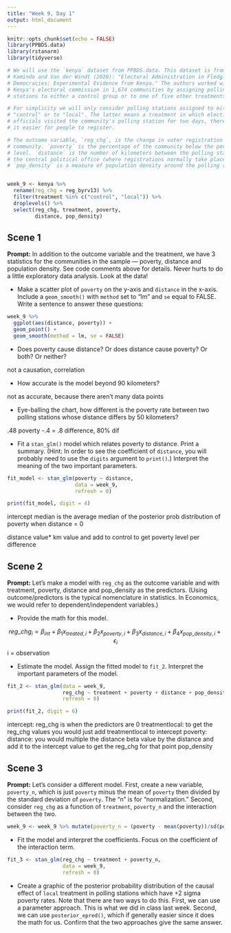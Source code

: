 ```yaml
---
title: "Week 9, Day 1"
output: html_document
---
```


```r
knitr::opts_chunk$set(echo = FALSE)
library(PPBDS.data)
library(rstanarm)
library(tidyverse)

# We will use the `kenya` dataset from PPBDS.data. This dataset is from Harris,
# Kamindo and Van der Windt (2020): "Electoral Administration in Fledgling
# Democracies: Experimental Evidence from Kenya." The authors worked with
# Kenya's electoral commission in 1,674 communities by assigning polling
# stations to either a control group or to one of five other treatments.

# For simplicity we will only consider polling stations assigned to either
# "control" or to "local". The latter means a treatment in which election
# officials visited the community's polling station for two days, thereby making
# it easier for people to register.

# The outcome variable, `reg_chg`, is the change in voter registration in each
# community. `poverty` is the percentage of the community below the poverty
# level. `distance` is the number of kilometers between the polling station and
# the central political office (where registrations normally take place).
# `pop_density` is a measure of population density around the polling station.


week_9 <- kenya %>% 
  rename(reg_chg = reg_byrv13) %>% 
  filter(treatment %in% c("control", "local")) %>% 
  droplevels() %>% 
  select(reg_chg, treatment, poverty, 
         distance, pop_density)
```


## Scene 1

**Prompt:** In addition to the outcome variable and the treatment, we have 3 statistics for the communities in the sample --- poverty, distance and population density. See code comments above for details. Never hurts to do a little exploratory data analysis. Look at the data!

* Make a scatter plot of `poverty` on the y-axis and `distance` in the x-axis. Include a `geom_smooth()` with `method` set to "lm" and `se` equal to FALSE. Write a sentence to answer these questions:

```r
week_9 %>%
  ggplot(aes(distance, poverty)) +
  geom_point() +
  geom_smooth(method = lm, se = FALSE)
```


  + Does poverty cause distance? Or does distance cause poverty? Or both? Or neither?
  
not a causation, correlation

  + How accurate is the model beyond 90 kilometers?  
  
not as accurate, because there aren't many data points
  
  + Eye-balling the chart, how different is the poverty rate between two polling stations whose distance differs by 50 kilometers?
  
.48 poverty -.4 = .8 difference, 80% dif
  
  
* Fit a `stan_glm()` model which relates poverty to distance. Print a summary. (Hint: In order to see the coefficient of `distance`, you will probably need to use the `digits` argument to `print()`.) Interpret the meaning of the two important parameters.  

```r
fit_model <- stan_glm(poverty ~ distance,
                      data = week_9,
                      refresh = 0)

print(fit_model, digit = 4)
```
intercept median is the average median of the posterior prob distribution of poverty when distance = 0


distance value* km value and add to control to get poverty level per difference



## Scene 2

**Prompt:** Let's make a model with `reg_chg` as the outcome variable and with treatment, poverty, distance and pop_density as the predictors. (Using outcome/predictors is the typical nomenclature in statistics. In Economics, we would refer to dependent/independent variables.)

* Provide the math for this model.

$$ reg\_chg_i = \beta_{int} + \beta_1 x_{treated,i} + \beta_2 x_{poverty,i} + \beta_3 x_{distance,i} + \beta_4 x_{pop\_density,i} + \epsilon_i$$
i = observation

* Estimate the model. Assign the fitted model to `fit_2`. Interpret the important parameters of the model.

```r
fit_2 <- stan_glm(data = week_9,
                  reg_chg ~ treatment + poverty + distance + pop_density,
                  refresh = 0)

print(fit_2, digit = 6)

```
intercept: reg_chg is when the predictors are 0
treatmentlocal: to get the reg_chg values you would just add treatmentlocal to intercept
poverty: 
distance: you would multiple the distance beta value by the distance and add it to the intercept value to get the reg_chg for that point
pop_density



## Scene 3

**Prompt:** Let's consider a different model. First, create a new variable, `poverty_n`, which is just `poverty` minus the mean of `poverty` then divided by the standard deviation of `poverty`. The "n" is for "normalization."  Second, consider `reg_chg` as a function of `treatment`, `poverty_n` and the interaction between the two.

```r
week_9 <- week_9 %>% mutate(poverty_n = (poverty - mean(poverty))/sd(poverty))
```


* Fit the  model and interpret the coefficients. Focus on the coefficient of the interaction term.

```r
fit_3 <- stan_glm(reg_chg ~ treatment + poverty_n,
                  data = week_9,
                  refresh = 0)
```


* Create a graphic of the posterior probability distribution of the causal effect of `local` treatment in polling stations which have +2 sigma poverty rates. Note that there are two ways to do this. First, we can use a parameter approach. This is what we did in class last week. Second, we can use `posterior_epred()`, which if generally easier since it does the math for us. Confirm that the two approaches give the same answer.






